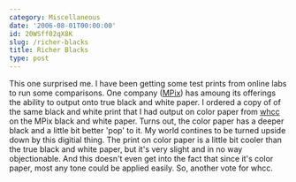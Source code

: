 ```yaml
---
category: Miscellaneous
date: '2006-08-01T00:00:00'
id: 20WSff02qX8K
slug: /richer-blacks
title: Richer Blacks
type: post
---
```


This one surprised me. I have been getting some test prints from
online labs to run some comparisons. One company
([MPix](http://www.mpix.com/)) has amoung its offerings the ability
to output onto true black and white paper. I ordered a copy of of
the same black and white print that I had output on color paper
from [whcc](http://www.whcc.com/) on the MPix black and white
paper. Turns out, the color paper has a deeper black and a little
bit better 'pop' to it. My world contines to be turned upside down
by this digitial thing. The print on color paper is a little bit
cooler than the true black and white paper, but it's very slight
and in no way objectionable. And this doesn't even get into the
fact that since it's color paper, most any tone could be applied
easily. So, another vote for whcc.